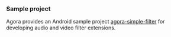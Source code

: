 

<PlatformWrapper platform="android">

### Sample project

Agora provides an Android sample project [agora-simple-filter](https://github.com/AgoraIO/API-Examples/tree/4.0.0-beta/Android/APIExample/agora-simple-filter) for developing audio and video filter extensions.

<Source />

</PlatformWrapper>
